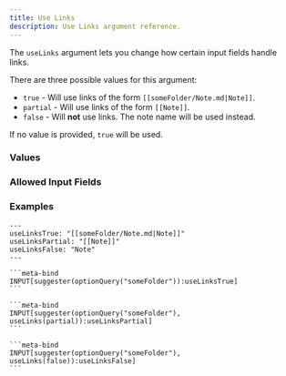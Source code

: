 ```yaml
---
title: Use Links
description: Use Links argument reference.
---
```



<InputFieldArgumentInfo type={InputFieldArgumentType.USE_LINKS}></InputFieldArgumentInfo>

The `useLinks` argument lets you change how certain input fields handle links.

There are three possible values for this argument:

- `true` - Will use links of the form `[[someFolder/Note.md|Note]]`.
- `partial` - Will use links of the form `[[Note]]`.
- `false` - Will **not** use links. The note name will be used instead.

If no value is provided, `true` will be used.

### Values

<InputFieldArgumentValuesInfo type={InputFieldArgumentType.USE_LINKS}></InputFieldArgumentValuesInfo>

### Allowed Input Fields

<InputFieldArgumentAllowedInputFields type={InputFieldArgumentType.USE_LINKS}></InputFieldArgumentAllowedInputFields>

### Examples

````custom_markdown
---
useLinksTrue: "[[someFolder/Note.md|Note]]"
useLinksPartial: "[[Note]]"
useLinksFalse: "Note"
---

```meta-bind
INPUT[suggester(optionQuery("someFolder")):useLinksTrue]
```

```meta-bind
INPUT[suggester(optionQuery("someFolder"), useLinks(partial)):useLinksPartial]
```

```meta-bind
INPUT[suggester(optionQuery("someFolder"), useLinks(false)):useLinksFalse]
```
````
